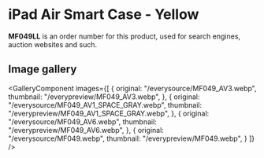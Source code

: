 
# iPad Air Smart Case - Yellow

<Callout type='info' emoji='👉🏻'>**MF049LL** is an order number for this product, used for search engines, auction websites and such.</Callout>

## Image gallery

<GalleryComponent
    images={[
      {
        original: "/everysource/MF049_AV3.webp",
        thumbnail: "/everypreview/MF049_AV3.webp",
      },
      {
        original: "/everysource/MF049_AV1_SPACE_GRAY.webp",
        thumbnail: "/everypreview/MF049_AV1_SPACE_GRAY.webp",
      },
      {
        original: "/everysource/MF049_AV6.webp",
        thumbnail: "/everypreview/MF049_AV6.webp",
      },
      {
        original: "/everysource/MF049.webp",
        thumbnail: "/everypreview/MF049.webp",
      }
    ]}
  />

